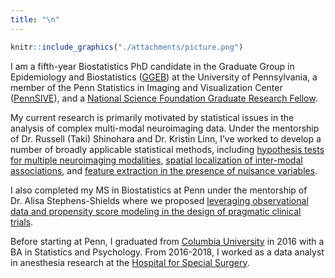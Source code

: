 ```yaml
---
title: "\n"
---
```

<style type="text/css">
.main-container {
  max-width: 1000px;
  margin-left: auto;
  margin-right: auto;
}
</style>


```r
knitr::include_graphics("./attachments/picture.png")
```


I am a fifth-year Biostatistics PhD candidate in the Graduate Group in Epidemiology and Biostatistics ([GGEB](https://www.med.upenn.edu/ggeb/)) at the University of Pennsylvania, a member of the Penn Statistics in Imaging and Visualization Center ([PennSIVE](https://www.cceb.med.upenn.edu/pennsive)), and a [National Science Foundation Graduate Research Fellow](https://www.nsfgrfp.org/).


My current research is primarily motivated by statistical issues in the analysis of complex multi-modal neuroimaging data. Under the mentorship of Dr. Russell (Taki) Shinohara and Dr. Kristin Linn, I've worked to develop a number of broadly applicable statistical methods, including [hypothesis tests for multiple neuroimaging modalities](https://onlinelibrary.wiley.com/doi/10.1002/hbm.25577), [spatial localization of inter-modal associations](https://www.biorxiv.org/content/10.1101/2022.04.25.489462v1), and [feature extraction in the presence of nuisance variables](https://www.biorxiv.org/content/10.1101/2022.01.27.477859v1).

I also completed my MS in Biostatistics at Penn under the mentorship of Dr. Alisa Stephens-Shields where we proposed [leveraging observational data and propensity score modeling in the design of pragmatic clinical trials](https://journals.sagepub.com/doi/10.1177/17407745211023840?url_ver=Z39.88-2003&rfr_id=ori%3Arid%3Acrossref.org&rfr_dat=cr_pub++0pubmed&).

Before starting at Penn, I graduated from [Columbia University](https://www.columbia.edu/) in 2016 with a BA in Statistics and Psychology. From 2016-2018, I worked as a data analyst in anesthesia research at the [Hospital for Special Surgery](https://www.hss.edu/).
